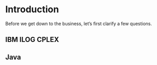 # Introduction {#intro}

Before we get down to the business, let's first clarify a few questions.

## IBM ILOG CPLEX

## Java

